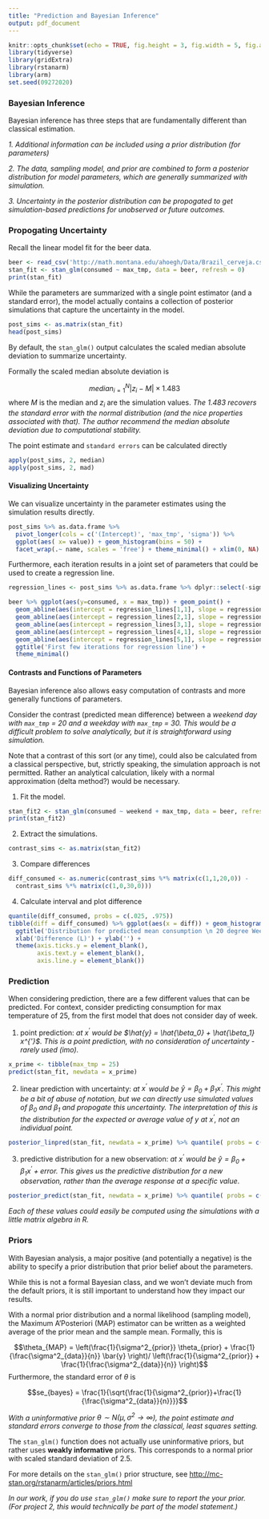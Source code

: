 ```yaml
---
title: "Prediction and Bayesian Inference"
output: pdf_document
---
```


\renewcommand{\vec}[1]{\mathbf{#1}}

```r
knitr::opts_chunk$set(echo = TRUE, fig.height = 3, fig.width = 5, fig.align = 'center')
library(tidyverse) 
library(gridExtra)
library(rstanarm)
library(arm)
set.seed(09272020)
```


### Bayesian Inference

Bayesian inference has three steps that are fundamentally different than classical estimation.

\vfill

*1. Additional information can be included using a prior distribution (for parameters)*

\vfill

*2. The data, sampling model, and prior are combined to form a posterior distribution for model parameters, which are generally summarized with simulation.*

\vfill

*3. Uncertainty in the posterior distribution can be propogated to get simulation-based predictions for unobserved or future outcomes.*

\vfill

### Propogating Uncertainty

Recall the linear model fit for the beer data.
```r
beer <- read_csv('http://math.montana.edu/ahoegh/Data/Brazil_cerveja.csv')
stan_fit <- stan_glm(consumed ~ max_tmp, data = beer, refresh = 0)
print(stan_fit)
```

\vfill

While the parameters are summarized with a single point estimator (and a standard error), the model actually contains a collection of posterior simulations that capture the uncertainty in the model.

\newpage

```r
post_sims <- as.matrix(stan_fit)
head(post_sims)
```

\vfill

By default, the `stan_glm()` output calculates the scaled median absolute deviation to summarize uncertainty.

\vfill

Formally the scaled median absolute deviation is 

$$median_{i=1}^N |z_i - M| \times 1.483$$
where $M$ is the median and $z_i$ are the simulation values. *The 1.483 recovers the standard error with the normal distribution (and the nice properties associated with that). The author recommend the median absolute deviation due to computational stability.*

\vfill

The point estimate and `standard errors` can be calculated directly

```r
apply(post_sims, 2, median)
apply(post_sims, 2, mad)
```

\newpage

#### Visualizing Uncertainty

We can visualize uncertainty in the parameter estimates using the simulation results directly.

```r
post_sims %>% as.data.frame %>% 
  pivot_longer(cols = c('(Intercept)', 'max_tmp', 'sigma')) %>% 
  ggplot(aes( x= value)) + geom_histogram(bins = 50) + 
  facet_wrap(.~ name, scales = 'free') + theme_minimal() + xlim(0, NA)
```
\vfill

Furthermore, each iteration results in a joint set of parameters that could be used to create a regression line.
\vfill
```r
regression_lines <- post_sims %>% as.data.frame %>% dplyr::select(-sigma)

beer %>% ggplot(aes(y=consumed, x = max_tmp)) + geom_point() +
  geom_abline(aes(intercept = regression_lines[1,1], slope = regression_lines[1,2]), color = 'red') +
  geom_abline(aes(intercept = regression_lines[2,1], slope = regression_lines[2,2]), color = 'red') + 
  geom_abline(aes(intercept = regression_lines[3,1], slope = regression_lines[3,2]), color = 'red') +
  geom_abline(aes(intercept = regression_lines[4,1], slope = regression_lines[4,2]), color = 'red') + 
  geom_abline(aes(intercept = regression_lines[5,1], slope = regression_lines[5,2]), color = 'red') + 
  ggtitle('First few iterations for regression line') + 
  theme_minimal()
```

\newpage

#### Contrasts and Functions of Parameters

Bayesian inference also allows easy computation of contrasts and more generally functions of parameters.

\vfill

Consider the contrast (predicted mean difference) between a *weekend day with `max_tmp` = 20 and a weekday with `max_tmp` = 30. This would be a difficult problem to solve analytically, but it is straightforward using simulation.*

\vfill

Note that a contrast of this sort (or any time), could also be calculated from a classical perspective, but, strictly speaking, the simulation approach is not permitted. Rather an analytical calculation, likely with a normal approximation (delta method?) would be necessary.

\vfill
1. Fit the model.
```r
stan_fit2 <- stan_glm(consumed ~ weekend + max_tmp, data = beer, refresh = 0)
print(stan_fit2)
```

\vfill

2. Extract the simulations.

\vfill
```r
contrast_sims <- as.matrix(stan_fit2)
```

\vfill

3. Compare differences
\vfill
```r
diff_consumed <- as.numeric(contrast_sims %*% matrix(c(1,1,20,0)) - 
  contrast_sims %*% matrix(c(1,0,30,0))) 
```
\vfill

4. Calculate interval and plot difference

```r
quantile(diff_consumed, probs = c(.025, .975))
tibble(diff = diff_consumed) %>% ggplot(aes(x = diff)) + geom_histogram(bins = 100) + xlim(NA, 0) + 
  ggtitle('Distribution for predicted mean consumption \n 20 degree Weekend - 30 degree Weekday') + theme_minimal() +
  xlab('Difference (L)') + ylab('') + 
  theme(axis.ticks.y = element_blank(), 
        axis.text.y = element_blank(),
        axis.line.y = element_blank())   
```

\vfill

### Prediction
When considering prediction, there are a few different values that can be predicted. For context, consider predicting consumption for max temperature of 25, from the first model that does not consider day of week.
\vfill

1. point prediction: *at $x^{'}$ would be $\hat{y} = \hat{\beta_0} + \hat{\beta_1} x^{'}$. This is a point prediction, with no consideration of uncertainty - rarely used (imo).*
\vfill
```r
x_prime <- tibble(max_tmp = 25)
predict(stan_fit, newdata = x_prime)
```

\vfill

2. linear prediction with uncertainty: *at $x^{'}$ would be $\hat{y} = \beta_0 + \beta_1 x^{'}$. This might be a bit of abuse of notation, but we can directly use simulated values of $\beta_0$ and $\beta_1$ and propogate this uncertainty. The interpretation of this is the distribution for the expected or average value of $y$ at $x^{'}$, not an individual point.*
\vfill
```r
posterior_linpred(stan_fit, newdata = x_prime) %>% quantile( probs = c(.025, .975))
```

\vfill

3. predictive distribution for a new observation: *at $x^{'}$ would be $\hat{y} = \beta_0 + \beta_1 x^{'} + error$. This gives us the predictive distribution for a new observation, rather than the average response at a specific value*.
\vfill
```r
posterior_predict(stan_fit, newdata = x_prime) %>% quantile( probs = c(.025, .975))
```

\vfill

*Each of these values could easily be computed using the simulations with a little matrix algebra in R.*

\newpage

### Priors

With Bayesian analysis, a major positive (and potentially a negative) is the ability to specify a prior distribution that prior belief about the parameters.
\vfill

While this is not a formal Bayesian class, and we won't deviate much from the default priors, it is still important to understand how they impact our results.

\vfill

With a normal prior distribution and a normal likelihood (sampling model), the Maximum A'Posteriori (MAP) estimator can be written as a weighted average of the prior mean and the sample mean. Formally, this is

$$\theta_{MAP} = \left(\frac{1}{\sigma^2_{prior}} \theta_{prior} +  \frac{1}{\frac{\sigma^2_{data}}{n}} \bar{y} \right)/ \left(\frac{1}{\sigma^2_{prior}} +  \frac{1}{\frac{\sigma^2_{data}}{n}} \right)$$
\vfill
Furthermore, the standard error of $\theta$ is

$$se_{bayes} = \frac{1}{\sqrt{\frac{1}{\sigma^2_{prior}}+\frac{1}{\frac{\sigma^2_{data}}{n}}}}$$

\vfill

*With a uninformative prior $\theta \sim N(\mu, \sigma^2 \rightarrow \infty),$ the point estimate and standard errors converge to those from the classical, least squares setting.*

\vfill

The `stan_glm()` function does not actually use uninformative priors, but rather uses __weakly informative__ priors. This corresponds to a normal prior with scaled standard deviation of 2.5.

\vfill

For more details on the `stan_glm()` prior structure, see [http://mc-stan.org/rstanarm/articles/priors.html](http://mc-stan.org/rstanarm/articles/priors.html)

\vfill

*In our work, if you do use `stan_glm()` make sure to report the your prior. (For project 2, this would technically be part of the model statement.)*
